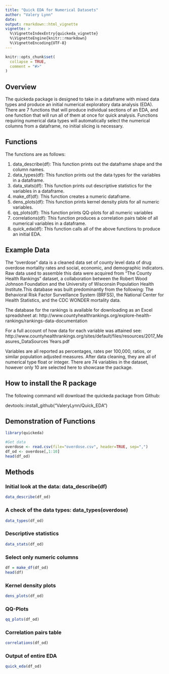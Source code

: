 ---
title: "Quick EDA for Numerical Datasets"
author: "Valery Lynn"
date: 
output: rmarkdown::html_vignette
vignette: >
  %\VignetteIndexEntry{quickeda_vignette}
  %\VignetteEngine{knitr::rmarkdown}
  %\VignetteEncoding{UTF-8}
---

```{r, include = FALSE}
knitr::opts_chunk$set(
  collapse = TRUE,
  comment = "#>"
)
```


## Overview

The quickeda package is designed to take in a dataframe with mixed data types and produce an initial numerical exploratory data analysis (EDA). There are 7 functions that will produce individual sections of an EDA, and one function that will run all of them at once for quick analysis. Functions requiring numerical data types will automatically select the numerical columns from a dataframe, no initial slicing is necessary.

## Functions

The functions are as follows:

1. data_describe(df):  This function prints out the dataframe shape and the column names.
1. data_types(df):  This function prints out the data types for the variables in a dataframe.
1. data_stats(df):  This function prints out descriptive statistics for the variables in a dataframe.
1. make_df(df):  This function creates a numeric dataframe.
1. dens_plots(df):  This function prints kernel density plots for all numeric variables.
1. qq_plots(df):  This function prints QQ-plots for all numeric variables
1. correlations(df):  This function produces a correlation pairs table of all numerical variables in a dataframe.
1. quick_eda(df):  This function calls all of the above functions to produce an initial EDA.

## Example Data
The "overdose" data is a cleaned data set of county level data of drug overdose mortality rates and social, economic, and demographic indicators. Raw data used to assemble this data were acquired from "The County Health Rankings" dataset, a collaboration between the Robert Wood Johnson Foundation and the University of Wisconsin Population Health Institute.This database was built predominantly from the following:  The Behavioral Risk Factor Surveillance System (BRFSS), the National Center for Health Statistics, and the CDC WONDER mortality data. 
 
The database for the rankings is available for downloading as an Excel spreadsheet at:  http://www.countyhealthrankings.org/explore-health-rankings/rankings-data-documentation 
 
For a full account of how data for each variable was attained see: http://www.countyhealthrankings.org/sites/default/files/resources/2017_Measures_DataSources Years.pdf 
 
Variables are all reported as percentages, rates per 100,000, ratios, or similar population adjusted measures. After data cleaning, they are all of numerical type float or integer. There are 74 variables in the dataset, however only 10 are selected here to showcase the package. 

## How to install the R package

The following command will download the quickeda package from Github:

devtools::install_github("ValeryLynn/Quick_EDA")

## Demonstration of Functions

```{r}
library(quickeda)
```

```{r}
#Get data
overdose <- read.csv(file="overdose.csv", header=TRUE, sep=",")
df_od <- overdose[,1:10]
head(df_od)
```

## Methods

### Initial look at the data:  data_describe(df)
```{r}
data_describe(df_od)
```

### A check of the data types: data_types(overdose)
```{r}
data_types(df_od)
```

### Descriptive statistics
```{r}
data_stats(df_od)
```

### Select only numeric columns
```{r}
df = make_df(df_od)
head(df)
```

### Kernel density plots
```{r}
dens_plots(df_od)
```

### QQ-Plots
```{r}
qq_plots(df_od)
```

### Correlation pairs table
```{r}
correlations(df_od)
```


### Output of entire EDA
```{r}
quick_eda(df_od) 
```

